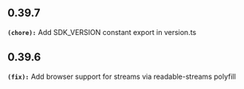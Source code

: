 ## 0.39.7
**`(chore):`** Add SDK_VERSION constant export in version.ts

## 0.39.6
**`(fix):`** Add browser support for streams via readable-streams polyfill

